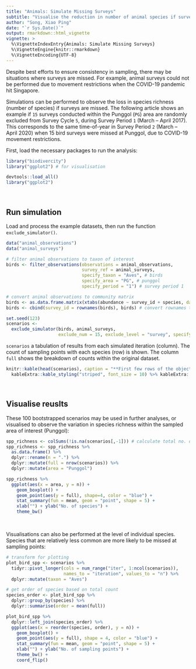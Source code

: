 ```yaml
---
title: "Animals: Simulate Missing Surveys"
subtitle: "Visualise the reduction in number of animal species if surveys are missed"
author: "Song, Xiao Ping"
date: "`r Sys.Date()`"
output: rmarkdown::html_vignette
vignette: >
  %\VignetteIndexEntry{Animals: Simulate Missing Surveys}
  %\VignetteEngine{knitr::rmarkdown}
  %\VignetteEncoding{UTF-8}
---
```


Despite best efforts to ensure consistency in sampling, there may be situations where surveys are missed. For example, animal surveys could not be performed due to movement restrictions when the COVID-19 pandemic hit Singapore.

Simulations can be performed to observe the loss in species richness (number of species) if surveys are missed. The following article shows an example if `15` surveys conducted within the Punggol (`PG`) area are randomly excluded from Survey Cycle `5`, during Survey Period `1` (March – April 2017). This corresponds to the same time-of-year in Survey Period `2` (March – April 2020) when 15 bird surveys were missed at Punggol, due to COVID-19 movement restrictions.

First, load the necessary packages to run the analysis:

```r
library("biodivercity")
library("ggplot2") # for visualisation
```

```r
devtools::load_all()
library("ggplot2")
```

<br>

## Run simulation

Load and process the example datasets, then run the function `exclude_simulator()`. 

```r

data("animal_observations")
data("animal_surveys")

# filter animal observations to taxon of interest
birds <- filter_observations(observations = animal_observations,
                             survey_ref = animal_surveys,
                             specify_taxon = "Aves", # birds
                             specify_area = "PG", # punggol
                             specify_period = "1") # survey period 1

# convert animal observations to community matrix
birds <- as.data.frame.matrix(xtabs(abundance ~ survey_id + species, data = birds))
birds <- cbind(survey_id = rownames(birds), birds) # convert rownames to col

set.seed(123)
scenarios <- 
  exclude_simulator(birds, animal_surveys,
                    exclude_num = 15, exclude_level = "survey", specify_cycles = 5)

```

`scenarios` a tabulation of results from each simulated iteration (column). The count of sampling points with each species (row) is shown. The column `full` shows the breakdown of counts within the original dataset.

```r
knitr::kable(head(scenarios), caption = "**First few rows of the object `scenarios`.**") %>%
  kableExtra::kable_styling("striped", font_size = 10) %>% kableExtra::scroll_box(width = "100%")
```

<br>

## Visualise reuslts

These 100 bootstrapped scenarios may be used in further analyses, or visualised to observe the variation in species richness within the sampled area of interest (Punggol): 

```r

spp_richness <- colSums(!is.na(scenarios[,-1])) # calculate total no. of bird species per scenario
spp_richness <- spp_richness %>%
  as.data.frame() %>%
  dplyr::rename(n = ".") %>%
  dplyr::mutate(full = nrow(scenarios)) %>%
  dplyr::mutate(area = "Punggol")

spp_richness %>%
  ggplot(aes(x = area, y = n)) +
    geom_boxplot() +
    geom_point(aes(y = full), shape=4, color = "blue") +
    stat_summary(fun = mean, geom = "point", shape = 5) + 
    xlab("") + ylab("No. of species") + 
    theme_bw()

```

<br>

Visualisations can also be performed at the level of individual species. Species that are relatively less common are more likely to be missed at sampling points: 

```r

# transform for plotting
plot_bird_spp <- scenarios %>%
  tidyr::pivot_longer(cols = num_range("iter", 1:ncol(scenarios)),
                      names_to = "iteration", values_to = "n") %>%
  dplyr::mutate(taxon = "Aves")

# get order of species based on total count
species_order <- plot_bird_spp %>%
  dplyr::group_by(species) %>%
  dplyr::summarise(order = mean(full))

plot_bird_spp %>%
  dplyr::left_join(species_order) %>% 
  ggplot(aes(x = reorder(species, order), y = n)) +
    geom_boxplot() +
    geom_point(aes(y = full), shape = 4, color = "blue") +
    stat_summary(fun = mean, geom = "point", shape = 5) + 
    xlab("") + ylab("No. of sampling points") + 
    theme_bw() +
    coord_flip() 

```

